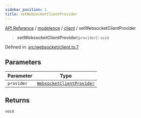 ```yaml
---
sidebar_position: 1
title: setWebsocketClientProvider
---
```


[API Reference](/api-reference/modelence/client/functions/../../../index) / [modelence](/api-reference/modelence/client/functions/../../index) / [client](/api-reference/modelence/client/functions/../index) / setWebsocketClientProvider

> **setWebsocketClientProvider**(`provider`): `void`

Defined in: [src/websocket/client.ts:7](https://github.com/modelence/modelence/blob/3f1fd635e8381fab6218a1a4e54da43042986b70/packages/modelence/src/websocket/client.ts#L7)

## Parameters

| Parameter | Type |
| ------ | ------ |
| `provider` | [`WebsocketClientProvider`](/api-reference/modelence/client/functions/../../index/interfaces/WebsocketClientProvider) |

## Returns

`void`
